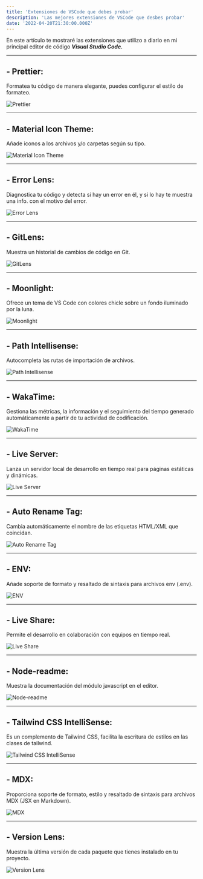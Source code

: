 ```yaml
---
title: 'Extensiones de VSCode que debes probar'
description: 'Las mejores extensiones de VSCode que desbes probar'
date: '2022-04-20T21:30:00.000Z'
---
```


En este artículo te mostraré las extensiones que utilizo a diario en mi principal editor de código <b>_Visual Studio Code._</b>

---

## - Prettier:

Formatea tu código de manera elegante, puedes configurar el estilo de formateo.

![Prettier](https://i.ibb.co/BfXsN0y/prettier.png 'Prettier')

---

## - Material Icon Theme:

Añade iconos a los archivos y/o carpetas según su tipo.

![Material Icon Theme](https://i.ibb.co/r7QD1qc/material-icon-theme.png 'Material Icon Theme')

---

## - Error Lens:

Diagnostica tu código y detecta si hay un error en él, y si lo hay te muestra una info. con el motivo del error.

![Error Lens](https://i.ibb.co/K9pQ7wn/error-lens.png 'Error Lens')

---

## - GitLens:

Muestra un historial de cambios de código en Git.

![GitLens](https://i.ibb.co/rsgRJrb/git-lens.png 'GitLens')

---

## - Moonlight:

Ofrece un tema de VS Code con colores chicle sobre un fondo iluminado por la luna.

![Moonlight](https://i.ibb.co/1Kchq0s/moonlight.png 'Moonlight')

---

## - Path Intellisense:

Autocompleta las rutas de importación de archivos.

![Path Intellisense](https://i.ibb.co/RHq5k09/path-intellisense.png 'Path Intellisense')

---

## - WakaTime:

Gestiona las métricas, la información y el seguimiento del tiempo generado automáticamente a partir de tu actividad de codificación.

![WakaTime](https://i.ibb.co/bFhK7WR/wakatime.png 'WakaTime')

---

## - Live Server:

Lanza un servidor local de desarrollo en tiempo real para páginas estáticas y dinámicas.

![Live Server](https://i.ibb.co/LvpWkmp/live-server.png 'Live Server')

---

## - Auto Rename Tag:

Cambia automáticamente el nombre de las etiquetas HTML/XML que coincidan.

![Auto Rename Tag](https://i.ibb.co/DkpQYcN/auto-rename-tag.png 'Auto Rename Tag')

---

## - ENV:

Añade soporte de formato y resaltado de sintaxis para archivos env (.env).

![ENV](https://i.ibb.co/FDcK27D/env.png 'ENV')

---

## - Live Share:

Permite el desarrollo en colaboración con equipos en tiempo real.

![Live Share](https://i.ibb.co/rvn8Xby/live-share.png 'Live Share')

---

## - Node-readme:

Muestra la documentación del módulo javascript en el editor.

![Node-readme](https://i.ibb.co/7STW6Rw/node-readme.png 'Node-readme')

---

## - Tailwind CSS IntelliSense:

Es un complemento de Tailwind CSS, facilita la escritura de estilos en las clases de tailwind.

![Tailwind CSS IntelliSense](https://i.ibb.co/xDPHv6J/tailwindcss-intelliSense.png 'Tailwind CSS IntelliSense')

---

## - MDX:

Proporciona soporte de formato, estilo y resaltado de sintaxis para archivos MDX (JSX en Markdown).

![MDX](https://i.ibb.co/m5rr0PV/mdx.png 'MDX')

---

## - Version Lens:

Muestra la última versión de cada paquete que tienes instalado en tu proyecto.

![Version Lens](https://i.ibb.co/gmSRm1Y/version-lens.png 'Version Lens')
